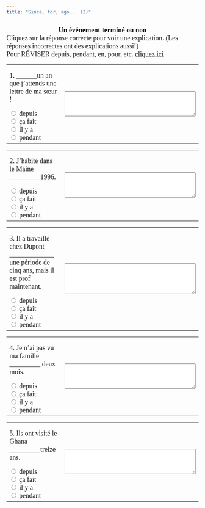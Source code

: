 ```yaml
---
title: "Since, for, ago... (2)"
---
```


<p>
<center>
   <b><font face="Garamond" size="4">Un événement terminé ou non</font></b> 
</center>
<font face="Garamond" size="4">Cliquez sur la réponse correcte pour voir 
une explication. (Les réponses incorrectes ont des explications aussi!)<br />Pour R&Eacute;VISER depuis, pendant, en, 
pour, etc. <a href="duree_review.qmd" target="_self">cliquez ici</a> 
</font> 
<form name=QUESTION action="" method=post>
   <p> 
   <table width="100%" border=0>
      <tbody>
         <tr>
            <td width="50%">
               <p><font face="Garamond" size="4">1. ______un an que j'attends une 
                  lettre de ma sœur !</font>
               </p>
               <font face="Garamond" size="4"> 
               <input 
                  onClick=choice1(this.form) type=radio 
                  value="Non, on ne peut pas utiliser *depuis* au début de la phrase." 
                  name=one>
               depuis<br>
               <input onClick=choice1(this.form) type=radio 
                  value="Oui, *ça fait...que* est employé avec le présent, au début de la phrase, pour parler d'une action qui continue au présent (je continue à attendre)." 
                  name=one>
               ça fait<br>
               <input onClick=choice1(this.form) type=radio 
                  value="Oui, *il y a... que* peut être un synonyme de *ça fait...que* au début de la phrase." 
                  name=one>
               il y a<br>
               <input onClick=choice1(this.form) type=radio 
                  value="Non, *pendant* s'emploie habituellement pour une durée de temps au passé." 
                  name=one>
               pendant<br>
               </font>
            <td width="50%">
               <p> <font face="Garamond" size="4"> 
                  <textarea cols="40" name="feedback1" rows="4"></textarea>
   </table>
</form>
<p></p>
<p></p>
<p> 
<form name=QUESTION action="" method=post>
   <p> 
   <table width="100%" border=0>
      <tbody>
         <tr>
            <td width="50%">
               <p><font face="Garamond" size="4">2. J'habite dans le Maine _________1996.</font></p>
               <font face="Garamond" size="4"> 
               <input 
                  onClick=choice2(this.form) type=radio 
                  value="Oui, on utilise *depuis* avec le présent pour parler d'une action qui continue au présent." 
                  name=one>
               depuis<br>
               <input onClick=choice2(this.form) type=radio 
                  value="Non, on ne peut pas utiliser *ça fait* au milieu de la phrase." 
                  name=one>
               ça fait<br>
               <input onClick=choice2(this.form) type=radio 
                  value="Non, on ne peut pas utiliser *il y a* (avec le présent) au milieu de la phrase." 
                  name=one>
               il y a<br>
               <input onClick=choice2(this.form) type=radio 
                  value="Non, on n'emploie pas *pendant* pour une action qui continue au présent." 
                  name=one>
               pendant<br>
               </font>
            <td width="50%">
               <p> <font face="Garamond" size="4"> 
                  <textarea cols="40" name="feedback2" rows="4"></textarea>
   </table>
</form>
<p></p>
<p></p>
<p> 
<form name=QUESTION action="" method=post>
   <p> 
   <table width="100%" border=0>
      <tbody>
         <tr>
            <td width="50%">
               <p><font face="Garamond" size="4">3. Il a travaillé chez Dupont 
                  _____________ une période de cinq ans, mais il est prof maintenant.</font>
               </p>
               <font face="Garamond" size="4"> 
               <input onClick=choice3(this.form) 
                  type=radio 
                  value="Non, on emploie *depuis* pour une action qui continue au présent. Dans cet exemple, il ne travaille plus chez Dupont; il a travaillé chez Dupont, mais au présent il est prof." 
                  name=one>
               depuis<br>
               <input onClick=choice3(this.form) type=radio 
                  value="Non, on emploie *ça fait...que* pour une action qui continue au présent. Dans cet exemple, il ne travaille plus chez Dupont; il a travaillé chez Dupont, mais au présent il est prof." 
                  name=one>
               ça fait <br>
               <input onClick=choice3(this.form) type=radio 
                  value="Non, on emploie *il y a...que* pour une action qui continue au présent, ou *il y a* avec le passé pour dire *ago*." 
                  name=one>
               il y a<br>
               <input onClick=choice3(this.form) type=radio 
                  value="Oui, bravo! Pendant signifie *for* quand on l'emploie avec le passé. L'événement est terminé." 
                  name=one>
               pendant<br>
               </font>
            <td width="50%">
               <p> <font face="Garamond" size="4"> 
                  <textarea cols="40" name="feedback3" rows="5"></textarea>
   </table>
</form>
<p></p>
<p></p>
<p> 
<form name=QUESTION action="" method=post>
   <p> 
   <table width="100%" border=0>
      <tbody>
         <tr>
            <td width="50%">
               <p><font face="Garamond" size="4">4. Je n'ai pas vu ma famille _________ 
                  deux mois.</font>
               </p>
               <font face="Garamond" size="4"> 
               <input 
                  onClick=choice4(this.form) type=radio 
                  value="Oui, excellent! On utilise *depuis* avec le négatif du passé composé pour parler de quelque chose qui continue à ne pas exister." 
                  name=one>
               depuis<br>
               <input onClick=choice4(this.form) type=radio 
                  value="Non, on utilise *ça fait* avec *que* et le présent." name=one>
               ça fait<br>
               <input onClick=choice4(this.form) type=radio 
                  value="*Il y a* est possible, mais un peu bizarre ici. *Didn't you see your family two months ago?*" 
                  name=one>
               il y a <br>
               <input onClick=choice4(this.form) type=radio 
                  value="Non, on n'emploie pas pendant pour une action qui continue au présent." 
                  name=one>
               pendant<br>
               </font>
            <td width="50%">
               <p> <font face="Garamond" size="4"> 
                  <textarea cols="40" name="feedback4" rows="4"></textarea>
   </table>
</form>
<p></p>
<p></p>
<p> 
<form name=QUESTION action="" method=post>
   <p> 
   <table width="100%" border=0>
      <tbody>
         <tr>
            <td width="50%">
               <p><font face="Garamond" size="4">5. Ils ont visité le Ghana _________treize 
                  ans.</font>
               </p>
               <font face="Garamond" size="4"> 
               <input 
                  onClick=choice5(this.form) type=radio 
                  value="Non, on emploie *depuis* pour une action qui continue au présent. Dans cet exemple, l'action de *visiter* est terminée." 
                  name=one>
               depuis<br>
               <input onClick=choice5(this.form) type=radio 
                  value="Non, on emploie ça fait...que pour une action qui continue au présent. Dans cet exemple, l'action de *visiter* est terminée." 
                  name=one>
               ça fait<br>
               <input onClick=choice5(this.form) type=radio 
                  value="Oui! *Il y a* est employé avec le passé pour indiquer le moment du passé où un événement du passé a eu lieu. (ici, *they visited Ghana 13 yrs ago.*)" 
                  name=one>
               il y a<br>
               <input onClick=choice5(this.form) type=radio 
                  value="Non, *pendant* fait référence à une durée, et pas à un moment du passé. On ne *visite* pas un pays pendant 13 ans! " 
                  name=one>
               pendant<br>
               </font>
            <td width="50%">
               <p> <font face="Garamond" size="4"> 
                  <textarea cols="40" name="feedback5" rows="4"></textarea>
   </table>
</form>


<SCRIPT language=JavaScript><!--
//  Creation interface, JavaScripts, and Perl Scripts by Dan Beeby.
//  Based on a Javascript by Barbara Nelson.
//  http://140.233.69.17/mellon -- dbeeby@haverford.edu.
//  Content by: Alison Murray Levine, University of Virginia, alevine@virginia.edu
function choice1(form) {
 for (var i=0;i<form.one.length;i ++) {
  if(form.one[i+0].checked) {
   break
   }
  }
 form.feedback1.value=form.one[i+0].value
}

function choice2(form) {
 for (var i=0;i<form.one.length;i ++) {
  if(form.one[i+0].checked) {
   break
   }
  }
 form.feedback2.value=form.one[i+0].value
}

function choice3(form) {
 for (var i=0;i<form.one.length;i ++) {
  if(form.one[i+0].checked) {
   break
   }
  }
 form.feedback3.value=form.one[i+0].value
}

function choice4(form) {
 for (var i=0;i<form.one.length;i ++) {
  if(form.one[i+0].checked) {
   break
   }
  }
 form.feedback4.value=form.one[i+0].value
}

function choice5(form) {
 for (var i=0;i<form.one.length;i ++) {
  if(form.one[i+0].checked) {
   break
   }
  }
 form.feedback5.value=form.one[i+0].value
}

function choice6(form) {
 for (var i=0;i<form.one.length;i ++) {
  if(form.one[i+0].checked) {
   break
   }
  }
 form.feedback6.value=form.one[i+0].value
}

function choice7(form) {
 for (var i=0;i<form.one.length;i ++) {
  if(form.one[i+0].checked) {
   break
   }
  }
 form.feedback7.value=form.one[i+0].value
}
function choice8(form) {
 for (var i=0;i<form.one.length;i ++) {
  if(form.one[i+0].checked) {
   break
   }
  }
 form.feedback8.value=form.one[i+0].value
}

function choice9(form) {
 for (var i=0;i<form.one.length;i ++) {
  if(form.one[i+0].checked) {
   break
   }
  }
 form.feedback9.value=form.one[i+0].value
}

function choice10(form) {
 for (var i=0;i<form.one.length;i ++) {
  if(form.one[i+0].checked) {
   break
   }
  }
 form.feedback10.value=form.one[i+0].value
}

<!--script-->
//--></SCRIPT>